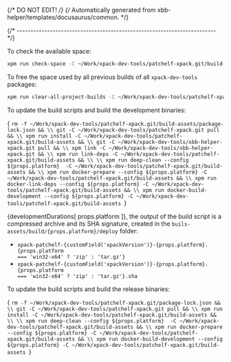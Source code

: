 {/* DO NOT EDIT! */}
{/* Automatically generated from xbb-helper/templates/docusaurus/common. */}




{/* ------------------------------------------------------------------------ */}

To check the available space:

```sh
xpm run check-space -C ~/Work/xpack-dev-tools/patchelf-xpack.git/build-assets
```

To free the space used by all previous builds of all `xpack-dev-tools` packages:

```sh
xpm run clear-all-project-builds -C ~/Work/xpack-dev-tools/patchelf-xpack.git/build-assets
```

To update the build scripts and build the development binaries:

<CodeBlock language="sh"> {
`rm -f ~/Work/xpack-dev-tools/patchelf-xpack.git/build-assets/package-lock.json && \\
git -C ~/Work/xpack-dev-tools/patchelf-xpack.git pull && \\
xpm run install -C ~/Work/xpack-dev-tools/patchelf-xpack.git/build-assets && \\
git -C ~/Work/xpack-dev-tools/xbb-helper-xpack.git pull && \\
xpm link -C ~/Work/xpack-dev-tools/xbb-helper-xpack.git && \\
xpm run link-deps -C ~/Work/xpack-dev-tools/patchelf-xpack.git/build-assets && \\
\\
xpm run deep-clean --config ${props.platform}  -C ~/Work/xpack-dev-tools/patchelf-xpack.git/build-assets && \\
xpm run docker-prepare --config ${props.platform} -C ~/Work/xpack-dev-tools/patchelf-xpack.git/build-assets && \\
xpm run docker-link-deps --config ${props.platform} -C ~/Work/xpack-dev-tools/patchelf-xpack.git/build-assets && \\
xpm run docker-build-development --config ${props.platform} -C ~/Work/xpack-dev-tools/patchelf-xpack.git/build-assets
`} </CodeBlock>

{developmentDurations[ props.platform ]}, the output of the build script is a compressed
archive and its SHA signature, created in
the <code>buils-assets/build/{props.platform}/deploy</code> folder:

* <code>xpack-patchelf-{customField('xpackVersion')}-{props.platform}.{props.platform === 'win32-x64' ? 'zip' : 'tar.gz'}</code>
* <code>xpack-patchelf-{customField('xpackVersion')}-{props.platform}.{props.platform === 'win32-x64' ? 'zip' : 'tar.gz'}.sha</code>

To update the build scripts and build the release binaries:

<CodeBlock language="sh"> {
`rm -f ~/Work/xpack-dev-tools/patchelf-xpack.git/package-lock.json && \\
git -C ~/Work/xpack-dev-tools/patchelf-xpack.git pull && \\
xpm run install -C ~/Work/xpack-dev-tools/patchelf-xpack.git/build-assets && \\
\\
xpm run deep-clean --config ${props.platform}  -C ~/Work/xpack-dev-tools/patchelf-xpack.git/build-assets && \\
xpm run docker-prepare --config ${props.platform} -C ~/Work/xpack-dev-tools/patchelf-xpack.git/build-assets && \\
xpm run docker-build-development --config ${props.platform} -C ~/Work/xpack-dev-tools/patchelf-xpack.git/build-assets
`} </CodeBlock>
